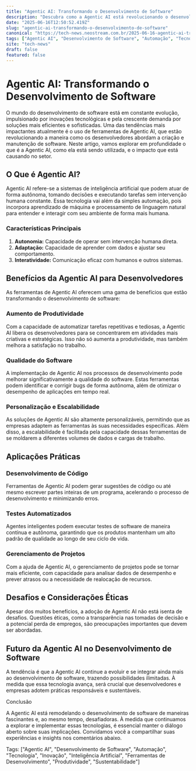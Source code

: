 ```yaml
---
title: "Agentic AI: Transformando o Desenvolvimento de Software"
description: "Descubra como a Agentic AI está revolucionando o desenvolvimento, oferecendo soluções personalizadas e automação inteligente."
date: "2025-06-16T12:50:52.419Z"
slug: "agentic-ai-transformando-o-desenvolvimento-de-software"
canonical: "https://tech-news.neostream.com.br/2025-06-16-agentic-ai-transformando-o-desenvolvimento-de-software"
tags: ["Agentic AI", "Desenvolvimento de Software", "Automação", "Tecnologia", "Inovação"]
site: "tech-news"
draft: false
featured: false
---
```


# Agentic AI: Transformando o Desenvolvimento de Software

O mundo do desenvolvimento de software está em constante evolução, impulsionado por inovações tecnológicas e pela crescente demanda por soluções mais eficientes e sofisticadas. Uma das tendências mais impactantes atualmente é o uso de ferramentas de Agentic AI, que estão revolucionando a maneira como os desenvolvedores abordam a criação e manutenção de software. Neste artigo, vamos explorar em profundidade o que é a Agentic AI, como ela está sendo utilizada, e o impacto que está causando no setor.

## O Que é Agentic AI?

Agentic AI refere-se a sistemas de inteligência artificial que podem atuar de forma autônoma, tomando decisões e executando tarefas sem intervenção humana constante. Essa tecnologia vai além da simples automação, pois incorpora aprendizado de máquina e processamento de linguagem natural para entender e interagir com seu ambiente de forma mais humana.

### Características Principais

1. **Autonomia:** Capacidade de operar sem intervenção humana direta.
2. **Adaptação:** Capacidade de aprender com dados e ajustar seu comportamento.
3. **Interatividade:** Comunicação eficaz com humanos e outros sistemas.

## Benefícios da Agentic AI para Desenvolvedores

As ferramentas de Agentic AI oferecem uma gama de benefícios que estão transformando o desenvolvimento de software:

### Aumento de Produtividade

Com a capacidade de automatizar tarefas repetitivas e tediosas, a Agentic AI libera os desenvolvedores para se concentrarem em atividades mais criativas e estratégicas. Isso não só aumenta a produtividade, mas também melhora a satisfação no trabalho.

### Qualidade do Software

A implementação de Agentic AI nos processos de desenvolvimento pode melhorar significativamente a qualidade do software. Estas ferramentas podem identificar e corrigir bugs de forma autônoma, além de otimizar o desempenho de aplicações em tempo real.

### Personalização e Escalabilidade

As soluções de Agentic AI são altamente personalizáveis, permitindo que as empresas adaptem as ferramentas às suas necessidades específicas. Além disso, a escalabilidade é facilitada pela capacidade dessas ferramentas de se moldarem a diferentes volumes de dados e cargas de trabalho.

## Aplicações Práticas

### Desenvolvimento de Código

Ferramentas de Agentic AI podem gerar sugestões de código ou até mesmo escrever partes inteiras de um programa, acelerando o processo de desenvolvimento e minimizando erros.

### Testes Automatizados

Agentes inteligentes podem executar testes de software de maneira contínua e autônoma, garantindo que os produtos mantenham um alto padrão de qualidade ao longo de seu ciclo de vida.

### Gerenciamento de Projetos

Com a ajuda de Agentic AI, o gerenciamento de projetos pode se tornar mais eficiente, com capacidade para analisar dados de desempenho e prever atrasos ou a necessidade de realocação de recursos.

## Desafios e Considerações Éticas

Apesar dos muitos benefícios, a adoção de Agentic AI não está isenta de desafios. Questões éticas, como a transparência nas tomadas de decisão e a potencial perda de empregos, são preocupações importantes que devem ser abordadas.

## Futuro da Agentic AI no Desenvolvimento de Software

A tendência é que a Agentic AI continue a evoluir e se integrar ainda mais ao desenvolvimento de software, trazendo possibilidades ilimitadas. À medida que essa tecnologia avança, será crucial que desenvolvedores e empresas adotem práticas responsáveis e sustentáveis.

Conclusão

A Agentic AI está remodelando o desenvolvimento de software de maneiras fascinantes e, ao mesmo tempo, desafiadoras. À medida que continuamos a explorar e implementar essas tecnologias, é essencial manter o diálogo aberto sobre suas implicações. Convidamos você a compartilhar suas experiências e insights nos comentários abaixo.

Tags: ["Agentic AI", "Desenvolvimento de Software", "Automação", "Tecnologia", "Inovação", "Inteligência Artificial", "Ferramentas de Desenvolvimento", "Produtividade", "Sustentabilidade"]
